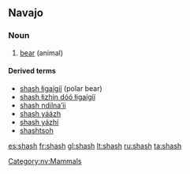 ==Navajo==
{{wikipedia|lang=nv}}
===Noun===
{{head|nv|noun}}

# [[bear]] (animal)

====Derived terms====
* [[shash łigaígíí]] (polar bear)
* [[shash łizhin dóó łigaígíí]]
* [[shash ndilnaʼii]]
* [[shash yáázh]]
* [[shash yázhí]]
* [[shashtsoh]]

[[Category:nv:Mammals]]

[[es:shash]]
[[fr:shash]]
[[gl:shash]]
[[lt:shash]]
[[ru:shash]]
[[ta:shash]]